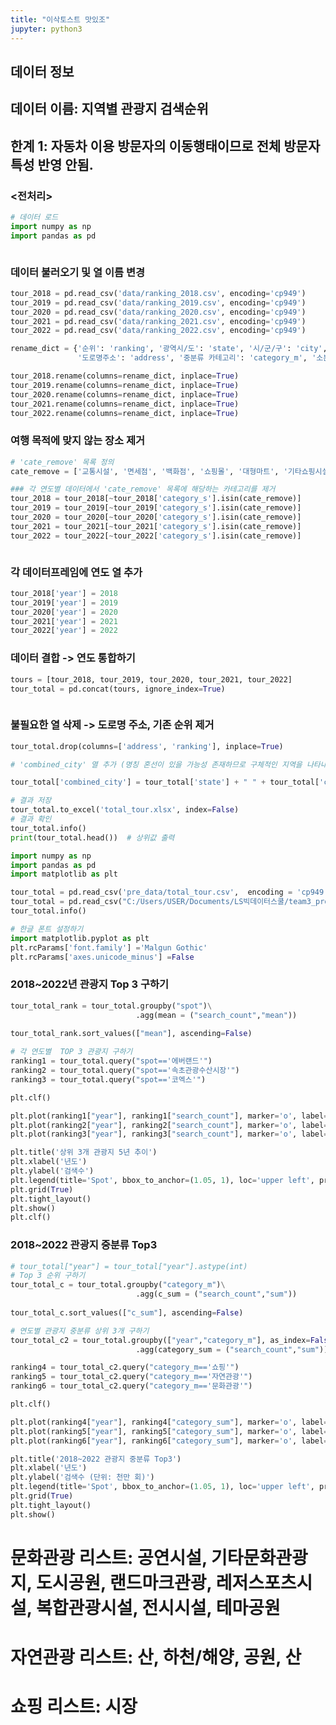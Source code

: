 ```yaml
---
title: "이삭토스트 맛있조"
jupyter: python3
---
```

## 데이터 정보
## 데이터 이름: 지역별 관광지 검색순위
## 한계 1: 자동차 이용 방문자의 이동행태이므로 전체 방문자 특성 반영 안됨.
### <전처리>
```python
# 데이터 로드
import numpy as np
import pandas as pd



```
### 데이터 불러오기 및 열 이름 변경
```python

tour_2018 = pd.read_csv('data/ranking_2018.csv', encoding='cp949')
tour_2019 = pd.read_csv('data/ranking_2019.csv', encoding='cp949')
tour_2020 = pd.read_csv('data/ranking_2020.csv', encoding='cp949')
tour_2021 = pd.read_csv('data/ranking_2021.csv', encoding='cp949')
tour_2022 = pd.read_csv('data/ranking_2022.csv', encoding='cp949')

rename_dict = {'순위': 'ranking', '광역시/도': 'state', '시/군/구': 'city', '관광지명': 'spot',
               '도로명주소': 'address', '중분류 카테고리': 'category_m', '소분류 카테고리': 'category_s', '검색건수': 'search_count'}

tour_2018.rename(columns=rename_dict, inplace=True)
tour_2019.rename(columns=rename_dict, inplace=True)
tour_2020.rename(columns=rename_dict, inplace=True)
tour_2021.rename(columns=rename_dict, inplace=True)
tour_2022.rename(columns=rename_dict, inplace=True)

```
### 여행 목적에 맞지 않는 장소 제거
```python
# 'cate_remove' 목록 정의
cate_remove = ['교통시설', '면세점', '백화점', '쇼핑몰', '대형마트', '기타쇼핑시설']

### 각 연도별 데이터에서 'cate_remove' 목록에 해당하는 카테고리를 제거
tour_2018 = tour_2018[~tour_2018['category_s'].isin(cate_remove)]
tour_2019 = tour_2019[~tour_2019['category_s'].isin(cate_remove)]
tour_2020 = tour_2020[~tour_2020['category_s'].isin(cate_remove)]
tour_2021 = tour_2021[~tour_2021['category_s'].isin(cate_remove)]
tour_2022 = tour_2022[~tour_2022['category_s'].isin(cate_remove)]



```
### 각 데이터프레임에 연도 열 추가
```python

tour_2018['year'] = 2018
tour_2019['year'] = 2019
tour_2020['year'] = 2020
tour_2021['year'] = 2021
tour_2022['year'] = 2022

```
### 데이터 결합 -> 연도 통합하기
```python

tours = [tour_2018, tour_2019, tour_2020, tour_2021, tour_2022]
tour_total = pd.concat(tours, ignore_index=True)



```
### 불필요한 열 삭제 -> 도로명 주소, 기존 순위 제거
```python

tour_total.drop(columns=['address', 'ranking'], inplace=True)
```

```python
# 'combined_city' 열 추가 (명칭 혼선이 있을 가능성 존재하므로 구체적인 지역을 나타내는 열 추가)

tour_total['combined_city'] = tour_total['state'] + " " + tour_total['city']

# 결과 저장
tour_total.to_excel('total_tour.xlsx', index=False)
# 결과 확인
tour_total.info()
print(tour_total.head())  # 상위값 출력
```

```python
import numpy as np
import pandas as pd
import matplotlib as plt

tour_total = pd.read_csv('pre_data/total_tour.csv',  encoding = 'cp949')
tour_total = pd.read_csv("C:/Users/USER/Documents/LS빅데이터스쿨/team3_project/pre_data/total_tour.csv",encoding = 'cp949')
tour_total.info()

# 한글 폰트 설정하기
import matplotlib.pyplot as plt
plt.rcParams['font.family'] ='Malgun Gothic'
plt.rcParams['axes.unicode_minus'] =False
```
### 2018~2022년 관광지 Top 3 구하기
```python

tour_total_rank = tour_total.groupby("spot")\
                            .agg(mean = ("search_count","mean"))
        
tour_total_rank.sort_values(["mean"], ascending=False)

# 각 연도별  TOP 3 관광지 구하기
ranking1 = tour_total.query("spot=='에버랜드'")
ranking2 = tour_total.query("spot=='속초관광수산시장'")
ranking3 = tour_total.query("spot=='코엑스'")

plt.clf()

plt.plot(ranking1["year"], ranking1["search_count"], marker='o', label="에버랜드")
plt.plot(ranking2["year"], ranking2["search_count"], marker='o', label='속초관광수산시장')
plt.plot(ranking3["year"], ranking3["search_count"], marker='o', label='코엑스')

plt.title('상위 3개 관광지 5년 추이')
plt.xlabel('년도')
plt.ylabel('검색수')
plt.legend(title='Spot', bbox_to_anchor=(1.05, 1), loc='upper left', prop={'size': 10})
plt.grid(True)
plt.tight_layout()
plt.show()
plt.clf()
```
### 2018~2022 관광지 중분류 Top3
```python
# tour_total["year"] = tour_total["year"].astype(int)
# Top 3 순위 구하기
tour_total_c = tour_total.groupby("category_m")\
                            .agg(c_sum = ("search_count","sum"))
        
tour_total_c.sort_values(["c_sum"], ascending=False)

# 연도별 관광지 중분류 상위 3개 구하기
tour_total_c2 = tour_total.groupby(["year","category_m"], as_index=False)\
                            .agg(category_sum = ("search_count","sum"))

ranking4 = tour_total_c2.query("category_m=='쇼핑'")
ranking5 = tour_total_c2.query("category_m=='자연관광'")
ranking6 = tour_total_c2.query("category_m=='문화관광'")

plt.clf()

plt.plot(ranking4["year"], ranking4["category_sum"], marker='o', label="쇼핑")
plt.plot(ranking5["year"], ranking5["category_sum"], marker='o', label='자연관광')
plt.plot(ranking6["year"], ranking6["category_sum"], marker='o', label='문화관광')

plt.title('2018~2022 관광지 중분류 Top3')
plt.xlabel('년도')
plt.ylabel('검색수 (단위: 천만 회)')
plt.legend(title='Spot', bbox_to_anchor=(1.05, 1), loc='upper left', prop={'size': 10})
plt.grid(True)
plt.tight_layout()
plt.show()
```
# 문화관광 리스트: 공연시설, 기타문화관광지, 도시공원, 랜드마크관광, 레저스포츠시설, 복합관광시설, 전시시설, 테마공원
# 자연관광 리스트: 산, 하천/해양, 공원, 산
# 쇼핑 리스트: 시장
